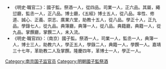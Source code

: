 *《明史·職官二》：國子監。祭酒一人，從四品。司業一人，正六品。其屬，繩愆廳，監丞一人，正八品。博士廳，《五經》博士五人，從八品。率性、修道、誠心、正義、崇志、廣業六堂，助教十五人，從八品。學正十人，正九品。學錄七人，從九品。典簿廳，典簿一人，從八品。典籍廳，典籍一人，從九品。掌饌廳，掌饌二人，未入流。
*《明史·職官四》：（南京）國子監。祭酒一人，司業一人，監丞一人，典簿一人，博士三人，助教六人，學正五人，學錄二人，典籍一人，學饌一人。嘉靖三十七年，革助教二人及掌饌。隆慶四年，革博士一人，學正一人。 

[[Category:南京国子监官员|Category:南京国子监官员]]
[[Category:明朝國子監祭酒|Category:明朝國子監祭酒]]